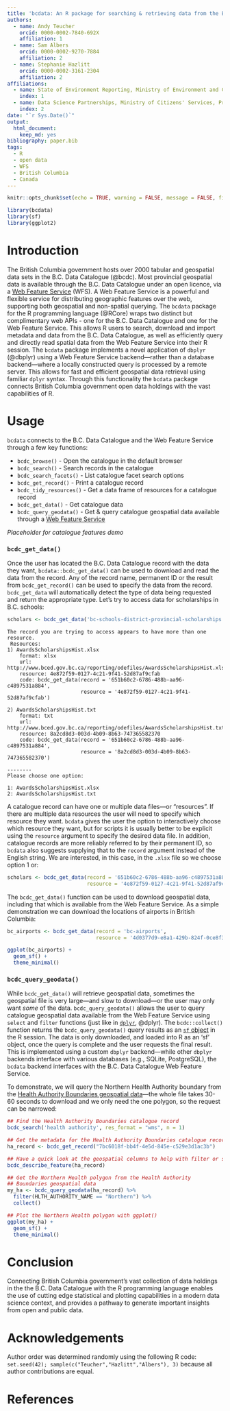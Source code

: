 ```yaml
---
title: 'bcdata: An R package for searching & retrieving data from the B.C. Data Catalogue'
authors:
  - name: Andy Teucher
    orcid: 0000-0002-7840-692X
    affiliation: 1
  - name: Sam Albers
    orcid: 0000-0002-9270-7884
    affiliation: 2
  - name: Stephanie Hazlitt
    orcid: 0000-0002-3161-2304
    affiliation: 2
affiliations:
  - name: State of Environment Reporting, Ministry of Environment and Climate Change Strategy, Province of British Columbia
    index: 1
  - name: Data Science Partnerships, Ministry of Citizens' Services, Province of British Columbia
    index: 2
date: "`r Sys.Date()`"
output:
  html_document:
    keep_md: yes
bibliography: paper.bib
tags:
  - R
  - open data
  - WFS
  - British Columbia
  - Canada
---
```



```r
knitr::opts_chunk$set(echo = TRUE, warning = FALSE, message = FALSE, fig.width = 8, fig.height = 12, fig.path = "")
```

```r
library(bcdata)
library(sf)
library(ggplot2)
```

# Introduction

The British Columbia government hosts over 2000 tabular and geospatial data sets in the B.C. Data Catalogue (@bcdc).  Most provincial geospatial data is available through the B.C. Data Catalogue under an open licence, via a [Web Feature Service](https://en.wikipedia.org/wiki/Web_Feature_Service) (WFS). A Web Feature Service is a powerful and flexible service for distributing geographic features over the web, supporting both geospatial and non-spatial querying.  The `bcdata` package for the R programming language (@RCore) wraps two distinct but complimentary web APIs - one for the B.C. Data Catalogue and one for the Web Feature Service.  This allows R users to search, download and import metadata and data from the B.C. Data Catalogue, as well as efficiently query and directly read spatial data from the Web Feature Service into their R session. The `bcdata` package implements a novel application of `dbplyr` (@dbplyr) using a Web Feature Service backend---rather than a database backend---where a locally constructed query is processed by a remote server. This allows for fast and efficient geospatial data retrieval using familiar `dplyr` syntax. Through this functionality the `bcdata` package connects British Columbia government open data holdings with the vast capabilities of R.

# Usage 

`bcdata` connects to the B.C. Data Catalogue and the Web Feature Service through a few key functions:

- `bcdc_browse()` - Open the catalogue in the default browser
- `bcdc_search()` - Search records in the catalogue
- `bcdc_search_facets()` - List catalogue facet search options
- `bcdc_get_record()` - Print a catalogue record
- `bcdc_tidy_resources()` - Get a data frame of resources for a catalogue record
- `bcdc_get_data()` - Get catalogue data
- `bcdc_query_geodata()` - Get & query catalogue geospatial data available through a [Web Feature Service](https://www2.gov.bc.ca/gov/content?id=95D78D544B244F34B89223EF069DF74E)

 *Placeholder for catalogue features demo*

### `bcdc_get_data()`

Once the user has located the B.C. Data Catalogue record with the data they want, `bcdata::bcdc_get_data()` can be used to download and read the data from the record.  Any of the record name, permanent ID or the result from `bcdc_get_record()` can be used to specify the data from the record. `bcdc_get_data` will automatically detect the type of data being requested and return the appropriate type. Let's try to access data for scholarships in B.C. schools:

```r
scholars <- bcdc_get_data('bc-schools-district-provincial-scholarships')
```

```
The record you are trying to access appears to have more than one resource.
 Resources: 
1) AwardsScholarshipsHist.xlsx
    format: xlsx 
    url: http://www.bced.gov.bc.ca/reporting/odefiles/AwardsScholarshipsHist.xlsx 
    resource: 4e872f59-0127-4c21-9f41-52d87af9cfab 
    code: bcdc_get_data(record = '651b60c2-6786-488b-aa96-c4897531a884', 
                        resource = '4e872f59-0127-4c21-9f41-52d87af9cfab')

2) AwardsScholarshipsHist.txt
    format: txt 
    url: http://www.bced.gov.bc.ca/reporting/odefiles/AwardsScholarshipsHist.txt 
    resource: 8a2cd8d3-003d-4b09-8b63-747365582370 
    code: bcdc_get_data(record = '651b60c2-6786-488b-aa96-c4897531a884', 
                        resource = '8a2cd8d3-003d-4b09-8b63-747365582370')

--------
Please choose one option: 

1: AwardsScholarshipsHist.xlsx
2: AwardsScholarshipsHist.txt
```

A catalogue record can have one or multiple data files---or "resources". If there are multiple data resources the user will need to specify which resource they want. `bcdata` gives the user the option to interactively choose which resource they want, but for scripts it is usually better to be explicit using the `resource` argument to specify the desired data file. In addition, catalogue records are more reliably referred to by their permanent ID, so `bcdata` also suggests supplying that to the `record` argument instead of the English string. We are interested, in this case, in the `.xlsx` file so we choose option 1 or:

```r
scholars <- bcdc_get_data(record = '651b60c2-6786-488b-aa96-c4897531a884', 
                          resource = '4e872f59-0127-4c21-9f41-52d87af9cfab')
```

The `bcdc_get_data()` function can be used to download geospatial data, including that which is available from the Web Feature Service. As a simple demonstration we can download the locations of airports in British Columbia:

```r
bc_airports <- bcdc_get_data(record = 'bc-airports',
                             resource = '4d0377d9-e8a1-429b-824f-0ce8f363512c')

ggplot(bc_airports) +
  geom_sf() +
  theme_minimal()
```

### `bcdc_query_geodata()`

While `bcdc_get_data()` will retrieve geospatial data, sometimes the geospatial file is very large---and slow to download---or the user may only want _some_ of the data. `bcdc_query_geodata()` allows the user to query catalogue geospatial data available from the Web Feature Service using `select` and `filter` functions (just like in [`dplyr`](https://dplyr.tidyverse.org/), @dplyr). The `bcdc::collect()` function returns the `bcdc_query_geodata()` query results as an [`sf` object](https://r-spatial.github.io/sf/) in the R session. The data is only downloaded, and loaded into R as an ‘sf’ object, once the query is complete and the user requests the final result. This is implemented using a custom `dbplyr` backend---while other `dbplyr` backends interface with various databases (e.g., SQLite, PostgreSQL), the `bcdata` backend interfaces with the B.C. Data Catalogue Web Feature Service.

To demonstrate, we will query the Northern Health Authority boundary from the [Health Authority Boundaries geospatial data](https://catalogue.data.gov.bc.ca/dataset/7bc6018f-bb4f-4e5d-845e-c529e3d1ac3b)---the whole file takes 30-60 seconds to download and we only need the one polygon, so the request can be narrowed:

```r
## Find the Health Authority Boundaries catalogue record
bcdc_search('health authority', res_format = "wms", n = 1)

## Get the metadata for the Health Authority Boundaries catalogue record
ha_record <- bcdc_get_record("7bc6018f-bb4f-4e5d-845e-c529e3d1ac3b")

## Have a quick look at the geospatial columns to help with filter or select
bcdc_describe_feature(ha_record)

## Get the Northern Health polygon from the Health Authority
## Boundaries geospatial data
my_ha <- bcdc_query_geodata(ha_record) %>%
  filter(HLTH_AUTHORITY_NAME == "Northern") %>%
  collect()

## Plot the Northern Health polygon with ggplot()
ggplot(my_ha) +
  geom_sf() +
  theme_minimal()
```

# Conclusion

Connecting British Columbia government's vast collection of data holdings in the the B.C. Data Catalogue with the R programming language enables the use of cutting edge statistical and plotting capabilities in a modern data science context, and provides a pathway to generate important insights from open and public data.

# Acknowledgements
Author order was determined randomly using the following R code: `set.seed(42); sample(c("Teucher","Hazlitt","Albers"), 3)` because all author contributions are equal.

# References
